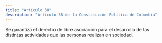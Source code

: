 ```yaml
---
title: "Artículo 38"
description: "Artículo 38 de la Constitución Política de Colombia"
---
```


Se garantiza el derecho de libre
asociación para el desarrollo de las distintas actividades que las personas realizan en sociedad.